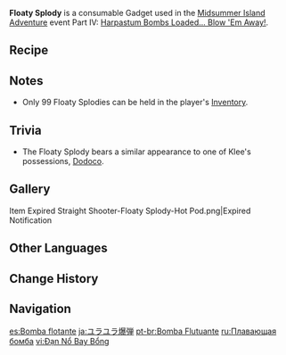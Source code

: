 {{Item Infobox
|id           = 220030
|type         = Consumables
|group        = Event Items
|invCategory  = Gadgets
|quality      = 3
|effect       = Deals a certain amount of {{Color|Pyro DMG}} over a wide AoE.
|description  = A Harpastum Bomb of cunning design that sends fragments flying every which way when it explodes, dealing a certain amount of {{Color|Pyro DMG}} over a wide AoE.
|source1      = [[Midsummer Island Adventure]] Event Part IV: [[The Final Riddle: A Secret Uncovered]]
|event        = Midsummer Island Adventure
|reusable     = No
|usage        = Quick Use
|memento      = No
}}
'''Floaty Splody''' is a consumable Gadget used in the [[Midsummer Island Adventure]] event Part IV: [[Harpastum Bombs Loaded... Blow 'Em Away!]].

==Recipe==
{{Recipe
|type = Crafting
|Flaming Flower Stamen = 1
|Luminescent Spine = 1
|yield = 20
|sort = Flaming Flower Stamen;Luminescent Spine
}}

==Notes==
* Only 99 Floaty Splodies can be held in the player's [[Inventory]].

==Trivia==
* The Floaty Splody bears a similar appearance to one of Klee's possessions, [[Dodoco]].

==Gallery==
<gallery>
Item Expired Straight Shooter-Floaty Splody-Hot Pod.png|Expired Notification
</gallery>

==Other Languages==
{{Other Languages
|en      = Floaty Splody
|zhs     = 飘飘爆弹
|zhs_rm  = Piāopiāo Bàodàn
|zht     = 飄飄爆彈
|zht_rm  = Piāopiāo Bàodàn
|zh_tl   = Floating Bomb
|ja      = ユラユラ爆弾
|ja_rm   = Yurayura Bakudan
|ja_tl   = Swingingly-swingingly Bomb
|ko      = 둥둥 폭탄
|ko_rm   = Dungdung Poktan
|ko_tl   = Floaty-floaty Bomb
|es      = Bomba flotante
|es_tl   = Floating Bomb
|fr      = Bombe explosive
|fr_tl   = Explosive Bomb
|ru      = Плавающая бомба
|ru_tl   = Floating Bomb
|th      = Floaty Splody
|vi      = Đạn Nổ Bay Bổng
|vi_tl   = 
|de      = Splitterbombe
|de_tl   = Cluster Bomb
|id      = Floaty Splody
|pt      = Bomba Flutuante
|pt_tl   = 
|tr      = Pofuduk Bomba
|tr_tl   = 
|it      = Bomba esplosiva
|it_tl   = 
}}

==Change History==
{{Change History|1.6}}

==Navigation==
{{Gadget Navbox}}

[[es:Bomba flotante]]
[[ja:ユラユラ爆弾]]
[[pt-br:Bomba Flutuante]]
[[ru:Плавающая бомба]]
[[vi:Đạn Nổ Bay Bổng]]